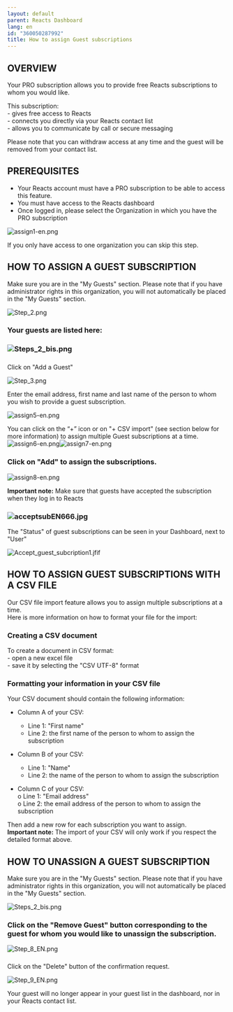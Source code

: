 ```yaml
---
layout: default
parent: Reacts Dashboard
lang: en
id: "360050287992"
title: How to assign Guest subscriptions
---
```

OVERVIEW
--------

Your PRO subscription allows you to provide free Reacts subscriptions to whom you would like.

This subscription:  
\- gives free access to Reacts  
\- connects you directly via your Reacts contact list  
\- allows you to communicate by call or secure messaging

Please note that you can withdraw access at any time and the guest will be removed from your contact list.

PREREQUISITES
-------------

*   Your Reacts account must have a PRO subscription to be able to access this feature.
*   You must have access to the Reacts dashboard
*   Once logged in, please select the Organization in which you have the PRO subscription

![assign1-en.png](@assets/attachments/assign1-en.png)

If you only have access to one organization you can skip this step.

HOW TO ASSIGN A GUEST SUBSCRIPTION
----------------------------------

Make sure you are in the "My Guests" section. Please note that if you have administrator rights in this organization, you will not automatically be placed in the "My Guests" section.

![Step_2.png](@assets/attachments/Step_2.png)

### Your guests are listed here:

### ![Steps_2_bis.png](@assets/attachments/Steps_2_bis.png)

###   
Click on "Add a Guest"

![Step_3.png](@assets/attachments/Step_3.png)

Enter the email address, first name and last name of the person to whom you wish to provide a guest subscription.

![assign5-en.png](@assets/attachments/assign5-en.png)

  
You can click on the “+” icon or on "+ CSV import" (see section below for more information) to assign multiple Guest subscriptions at a time.![assign6-en.png](@assets/attachments/assign6-en.png)![assign7-en.png](@assets/attachments/assign7-en.png)

### Click on "Add" to assign the subscriptions.

![assign8-en.png](@assets/attachments/assign8-en.png)

**Important note:** Make sure that guests have accepted the subscription when they log in to Reacts

### ![acceptsubEN666.jpg](@assets/attachments/acceptsubEN666.jpg)

The "Status" of guest subscriptions can be seen in your Dashboard, next to "User" 

![Accept_guest_subcription1.jfif](@assets/attachments/Accept_guest_subcription1.jfif)

HOW TO ASSIGN GUEST SUBSCRIPTIONS WITH A CSV FILE
-------------------------------------------------

Our CSV file import feature allows you to assign multiple subscriptions at a time.  
Here is more information on how to format your file for the import:

### Creating a CSV document

To create a document in CSV format:  
\- open a new excel file  
\- save it by selecting the "CSV UTF-8" format

### Formatting your information in your CSV file

Your CSV document should contain the following information:

*   Column A of your CSV:
    *   Line 1: "First name"
    *   Line 2: the first name of the person to whom to assign the subscription

*   Column B of your CSV:
    *   Line 1: "Name"
    *   Line 2: the name of the person to whom to assign the subscription

*   Column C of your CSV:  
    o Line 1: "Email address"  
    o Line 2: the email address of the person to whom to assign the subscription

Then add a new row for each subscription you want to assign.  
**Important note:** The import of your CSV will only work if you respect the detailed format above.

HOW TO UNASSIGN A GUEST SUBSCRIPTION
------------------------------------

Make sure you are in the "My Guests" section. Please note that if you have administrator rights in this organization, you will not automatically be placed in the "My Guests" section.

![Steps_2_bis.png](@assets/attachments/Steps_2_bis.png)

### Click on the "Remove Guest" button corresponding to the guest for whom you would like to unassign the subscription.

![Step_8_EN.png](@assets/attachments/Step_8_EN.png)

###   
Click on the "Delete" button of the confirmation request.

![Step_9_EN.png](@assets/attachments/Step_9_EN.png)

  
Your guest will no longer appear in your guest list in the dashboard, nor in your Reacts contact list.


